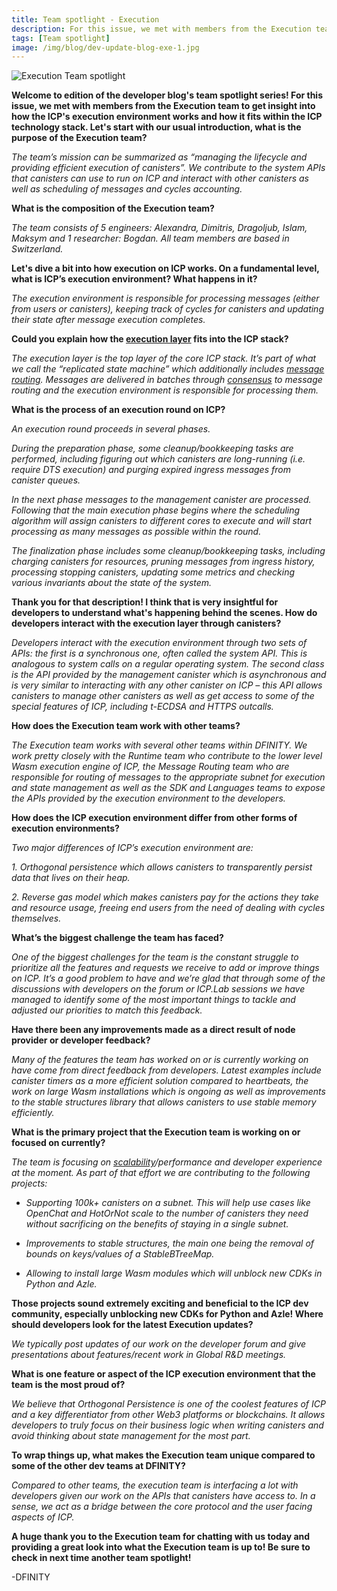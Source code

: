 ```yaml
---
title: Team spotlight - Execution
description: For this issue, we met with members from the Execution team to get insight into how the ICP's execution environment works and how it fits within the ICP technology stack.
tags: [Team spotlight]
image: /img/blog/dev-update-blog-exe-1.jpg
---
```


![Execution Team spotlight](../../static/img/blog/dev-update-blog-exe-1.jpg)

**Welcome to edition of the developer blog's team spotlight series! For this issue, we met with members from the Execution team to get insight into how the ICP's execution environment works and how it fits within the ICP technology stack. Let's start with our usual introduction, what is the purpose of the Execution team?**

*The team’s mission can be summarized as “managing the lifecycle and providing efficient execution of canisters”. We contribute to the system APIs that canisters can use to run on ICP and interact with other canisters as well as scheduling of messages and cycles accounting.*

**What is the composition of the Execution team?**

*The team consists of 5 engineers: Alexandra, Dimitris, Dragoljub, Islam, Maksym and 1 researcher: Bogdan. All team members are based in Switzerland.*

**Let's dive a bit into how execution on ICP works. On a fundamental level, what is ICP’s execution environment? What happens in it?**

*The execution environment is responsible for processing messages (either from users or canisters), keeping track of cycles for canisters and updating their state after message execution completes.*

**Could you explain how the [execution layer](https://learn.internetcomputer.org/hc/en-us/articles/34208985618836-Execution-Layer) fits into the ICP stack?**

*The execution layer is the top layer of the core ICP stack. It’s part of what we call the “replicated state machine” which additionally includes [message routing](https://learn.internetcomputer.org/hc/en-us/articles/34208241927316-Message-Routing). Messages are delivered in batches through [consensus](https://learn.internetcomputer.org/hc/en-us/articles/34207558615956-Consensus) to message routing and the execution environment is responsible for processing them.*


**What is the process of an execution round on ICP?**

*An execution round proceeds in several phases.*

*During the preparation phase, some cleanup/bookkeeping tasks are performed, including figuring out which canisters are long-running (i.e. require DTS execution) and purging expired ingress messages from canister queues.*

*In the next phase messages to the management canister are processed. Following that the main execution phase begins where the scheduling algorithm will assign canisters to different cores to execute and will start processing as many messages as possible within the round.*

*The finalization phase includes some cleanup/bookkeeping tasks, including charging canisters for resources, pruning messages from ingress history, processing stopping canisters, updating some metrics and checking various invariants about the state of the system.*

**Thank you for that description! I think that is very insightful for developers to understand what's happening behind the scenes. How do developers interact with the execution layer through canisters?**

*Developers interact with the execution environment through two sets of APIs: the first is a synchronous one, often called the system API. This is analogous to system calls on a regular operating system. The second class is the API provided by the management canister which is asynchronous and is very similar to interacting with any other canister on ICP – this API allows canisters to manage other canisters as well as get access to some of the special features of ICP, including t-ECDSA and HTTPS outcalls.*

**How does the Execution team work with other teams?**

*The Execution team works with several other teams within DFINITY. We work pretty closely with the Runtime team who contribute to the lower level Wasm execution engine of ICP, the Message Routing team who are responsible for routing of messages to the appropriate subnet for execution and state management as well as the SDK and Languages teams to expose the APIs provided by the execution environment to the developers.*

**How does the ICP execution environment differ from other forms of execution environments?**

*Two major differences of ICP’s execution environment are:*

*1. Orthogonal persistence which allows canisters to transparently persist data that lives on their heap.*

*2. Reverse gas model which makes canisters pay for the actions they take and resource usage, freeing end users from the need of dealing with cycles themselves.*

**What’s the biggest challenge the team has faced?**

*One of the biggest challenges for the team is the constant struggle to prioritize all the features and requests we receive to add or improve things on ICP. It’s a good problem to have and we’re glad that through some of the discussions with developers on the forum or ICP.Lab sessions we have managed to identify some of the most important things to tackle and adjusted our priorities to match this feedback.*

**Have there been any improvements made as a direct result of node provider or developer feedback?**

*Many of the features the team has worked on or is currently working on have come from direct feedback from developers. Latest examples include canister timers as a more efficient solution compared to heartbeats, the work on large Wasm installations which is ongoing as well as improvements to the stable structures library that allows canisters to use stable memory efficiently.*

**What is the primary project that the Execution team is working on or focused on currently?**

*The team is focusing on [scalability](https://learn.internetcomputer.org/hc/en-us/articles/34576974172692-Evolution-Scaling)/performance and developer experience at the moment. As part of that effort we are contributing to the following projects:*

- *Supporting 100k+ canisters on a subnet. This will help use cases like OpenChat and HotOrNot scale to the number of canisters they need without sacrificing on the benefits of staying in a single subnet.*

- *Improvements to stable structures, the main one being the removal of bounds on keys/values of a StableBTreeMap.*

- *Allowing to install large Wasm modules which will unblock new CDKs in Python and Azle.*

**Those projects sound extremely exciting and beneficial to the ICP dev community, especially unblocking new CDKs for Python and Azle! Where should developers look for the latest Execution updates?**

*We typically post updates of our work on the developer forum and give presentations about features/recent work in Global R&D meetings.*

**What is one feature or aspect of the ICP execution environment that the team is the most proud of?**

*We believe that Orthogonal Persistence is one of the coolest features of ICP and a key differentiator from other Web3 platforms or blockchains. It allows developers to truly focus on their business logic when writing canisters and avoid thinking about state management for the most part.*

**To wrap things up, what makes the Execution team unique compared to some of the other dev teams at DFINITY?**

*Compared to other teams, the execution team is interfacing a lot with developers given our work on the APIs that canisters have access to. In a sense, we act as a bridge between the core protocol and the user facing aspects of ICP.*

**A huge thank you to the Execution team for chatting with us today and providing a great look into what the Execution team is up to! Be sure to check in next time another team spotlight!**

-DFINITY

